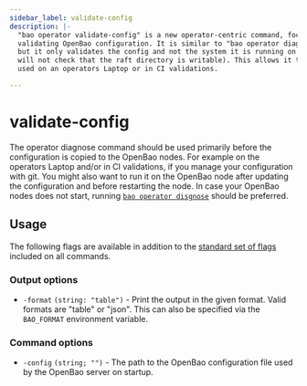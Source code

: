 ```yaml
---
sidebar_label: validate-config
description: |-
  "bao operator validate-config" is a new operator-centric command, focused on 
  validating OpenBao configuration. It is similar to "bao operator diagnose",
  but it only validates the config and not the system it is running on (e.g. it 
  will not check that the raft directory is writable). This allows it to be 
  used on an operators Laptop or in CI validations.

---
```


# validate-config

The operator diagnose command should be used primarily before the configuration
is copied to the OpenBao nodes. For example on the operators Laptop and/or in
CI validations, if you manage your configuration with git.
You might also want to run it on the OpenBao node after updating the configuration
and before restarting the node.
In case your OpenBao nodes does not start, running [`bao operator disgnose`](
../diagnose) should be preferred.

## Usage

The following flags are available in addition to the [standard set of
flags](/docs/commands) included on all commands.

### Output options

- `-format` `(string: "table")` - Print the output in the given format. Valid
  formats are "table" or "json". This can also be specified via the `BAO_FORMAT`
  environment variable.

### Command options

- `-config` `(string; "")` - The path to the OpenBao configuration file used by
the OpenBao server on startup.

